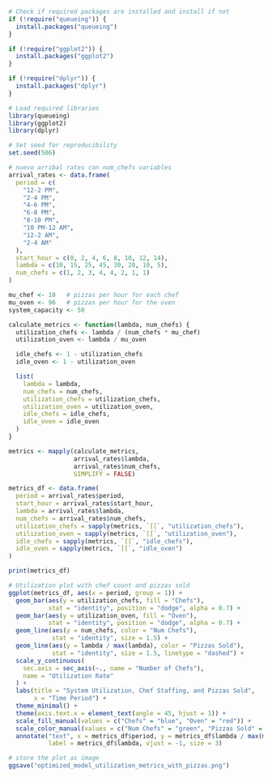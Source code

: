 ```r
# Check if required packages are installed and install if not
if (!require("queueing")) {
  install.packages("queueing")
}

if (!require("ggplot2")) {
  install.packages("ggplot2")
}

if (!require("dplyr")) {
  install.packages("dplyr")
}

# Load required libraries
library(queueing)
library(ggplot2)
library(dplyr)

# Set seed for reproducibility
set.seed(506)
```


```r
# nuevo arribal rates con num_chefs variables
arrival_rates <- data.frame(
  period = c(
    "12-2 PM",
    "2-4 PM",
    "4-6 PM",
    "6-8 PM",
    "8-10 PM",
    "10 PM-12 AM",
    "12-2 AM",
    "2-4 AM"
  ),
  start_hour = c(0, 2, 4, 6, 8, 10, 12, 14),
  lambda = c(10, 15, 25, 45, 30, 20, 10, 5),
  num_chefs = c(1, 2, 3, 4, 4, 2, 1, 1)
)

mu_chef <- 10   # pizzas per hour for each chef
mu_oven <- 96   # pizzas per hour for the oven
system_capacity <- 50
```


```r
calculate_metrics <- function(lambda, num_chefs) {
  utilization_chefs <- lambda / (num_chefs * mu_chef)
  utilization_oven <- lambda / mu_oven

  idle_chefs <- 1 - utilization_chefs
  idle_oven <- 1 - utilization_oven

  list(
    lambda = lambda,
    num_chefs = num_chefs,
    utilization_chefs = utilization_chefs,
    utilization_oven = utilization_oven,
    idle_chefs = idle_chefs,
    idle_oven = idle_oven
  )
}
```

```r
metrics <- mapply(calculate_metrics,
                  arrival_rates$lambda,
                  arrival_rates$num_chefs,
                  SIMPLIFY = FALSE)

metrics_df <- data.frame(
  period = arrival_rates$period,
  start_hour = arrival_rates$start_hour,
  lambda = arrival_rates$lambda,
  num_chefs = arrival_rates$num_chefs,
  utilization_chefs = sapply(metrics, `[[`, "utilization_chefs"),
  utilization_oven = sapply(metrics, `[[`, "utilization_oven"),
  idle_chefs = sapply(metrics, `[[`, "idle_chefs"),
  idle_oven = sapply(metrics, `[[`, "idle_oven")
)

print(metrics_df)
```

```r
# Utilization plot with chef count and pizzas sold
ggplot(metrics_df, aes(x = period, group = 1)) +
  geom_bar(aes(y = utilization_chefs, fill = "Chefs"), 
           stat = "identity", position = "dodge", alpha = 0.7) +
  geom_bar(aes(y = utilization_oven, fill = "Oven"), 
           stat = "identity", position = "dodge", alpha = 0.7) +
  geom_line(aes(y = num_chefs, color = "Num Chefs"), 
            stat = "identity", size = 1.5) +
  geom_line(aes(y = lambda / max(lambda), color = "Pizzas Sold"), 
            stat = "identity", size = 1.5, linetype = "dashed") +
  scale_y_continuous(
    sec.axis = sec_axis(~., name = "Number of Chefs"),
    name = "Utilization Rate"
  ) +
  labs(title = "System Utilization, Chef Staffing, and Pizzas Sold",
       x = "Time Period") +
  theme_minimal() +
  theme(axis.text.x = element_text(angle = 45, hjust = 1)) +
  scale_fill_manual(values = c("Chefs" = "blue", "Oven" = "red")) +
  scale_color_manual(values = c("Num Chefs" = "green", "Pizzas Sold" = "purple")) +
  annotate("text", x = metrics_df$period, y = metrics_df$lambda / max(metrics_df$lambda), 
           label = metrics_df$lambda, vjust = -1, size = 3)

# store the plot as image
ggsave("optimized_model_utilization_metrics_with_pizzas.png")
```